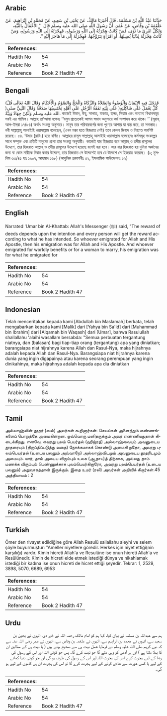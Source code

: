 ## Arabic


<div dir="rtl" lang="ar" style={{fontSize:'larger',backgroundColor:'#f8f9fa',padding:20}}>
حَدَّثَنَا عَبْدُ اللَّهِ بْنُ مَسْلَمَةَ، قَالَ أَخْبَرَنَا مَالِكٌ، عَنْ يَحْيَى بْنِ سَعِيدٍ، عَنْ مُحَمَّدِ بْنِ إِبْرَاهِيمَ، عَنْ عَلْقَمَةَ بْنِ وَقَّاصٍ، عَنْ عُمَرَ، أَنَّ رَسُولَ اللَّهِ صلى الله عليه وسلم قَالَ ‏ "‏ الأَعْمَالُ بِالنِّيَّةِ، وَلِكُلِّ امْرِئٍ مَا نَوَى، فَمَنْ كَانَتْ هِجْرَتُهُ إِلَى اللَّهِ وَرَسُولِهِ، فَهِجْرَتُهُ إِلَى اللَّهِ وَرَسُولِهِ، وَمَنْ كَانَتْ هِجْرَتُهُ لِدُنْيَا يُصِيبُهَا، أَوِ امْرَأَةٍ يَتَزَوَّجُهَا، فَهِجْرَتُهُ إِلَى مَا هَاجَرَ إِلَيْهِ ‏"‏‏.‏
</div>
<div style={{backgroundColor:'#f8f9fa',padding:20, marginBottom: 10}}><table> <thead> <tr> <th>References:</th> <th></th> </tr> </thead> <tbody><tr><td>Hadith No</td><td>54</td></tr><tr><td>Arabic No</td><td>54</td></tr><tr><td>Reference</td><td>Book 2 Hadith 47</td></tr></tbody></table></div>

## Bengali


<div dir="ltr" lang="bn" style={{fontSize:'larger',backgroundColor:'#f8f9fa',padding:20}}>
(فَدَخَلَ فِيهِ الإِيْمَانُ وَالْوُضُوءُ وَالصَّلاَةُ وَالزَّكَاةُ وَالْحَجُّ وَالصَّوْمُ وَالْأَحْكَامُ وَقَالَ اللهُ تَعَالَى قُلْ )كُلٌّ يَعْمَلُ عَلَى شَاكِلَتِهِ( عَلَى نِيَّتِهِ نَفَقَةُ الرَّجُلِ عَلَى أَهْلِهِ يَحْتَسِبُهَا صَدَقَةٌ وَقَالَ النَّبِيُّ صلى الله عليه وسلم وَلَكِنْ جِهَادٌ وَنِيَّةٌ. কাজেই ঈমান, উযূ, সালাত, যাকাত, হাজ্জ, সিয়াম এবং অন্যান্য বিধানসমূহ সবই এর শামিল। আল্লাহ তা‘আলা বলেনঃ ‘‘বলুন প্রত্যেকেই আপন স্বভাব অনুসারে কর্ম সম্পাদন করে থাকে।’’ (সূরাহ্ আল-ইসরা ১৭/৮৪) অর্থাৎ সংকল্প অনুসারে। মানুষ তার পরিবারবর্গের জন্য পুণ্যের আশায় যা ব্যয় করে, তা সদাক্বাহ। নবী সাল্লাল্লাহু আলাইহি ওয়াসাল্লাম বলেছেন, (এখন মক্কা হতে হিজরাত নেই) তবে কেবল জিহাদ ও নিয়্যাত অবশিষ্ট রয়েছে। ৫৪. ‘উমার (রাযি.) হতে বর্ণিত। আল্লাহর রাসূল সাল্লাল্লাহু আলাইহি ওয়াসাল্লাম বলেছেনঃ কর্মসমূহ সংকল্পের সাথে সম্পৃক্ত এবং প্রতিটি মানুষের প্রাপ্য তার সংকল্প অনুযায়ী। কাজেই যার হিজরাত হবে আল্লাহ্ ও তদীয় রাসূলের উদ্দেশে, তার হিজরাত আল্লাহ্ ও তদীয় রাসূলের উদ্দেশে হয়েছে বলেই ধরা হবে। আর যার হিজরাত হয় দুনিয়া অর্জনের জন্য বা কোন নারীকে বিবাহ করার উদ্দেশে, তার হিজরাত সে উদ্দেশেই হবে যে উদ্দেশে সে হিজরাত করেছে। (১; মুসলিম ৩৩/৪৫ হাঃ ১৯০৭, আহমাদ ১৬৮) (আধুনিক প্রকাশনীঃ ৫২, ইসলামিক ফাউন্ডেশনঃ ৫২)
</div>
<div style={{backgroundColor:'#f8f9fa',padding:20, marginBottom: 10}}><table> <thead> <tr> <th>References:</th> <th></th> </tr> </thead> <tbody><tr><td>Hadith No</td><td>54</td></tr><tr><td>Arabic No</td><td>54</td></tr><tr><td>Reference</td><td>Book 2 Hadith 47</td></tr></tbody></table></div>

## English


<div dir="ltr" lang="en" style={{fontSize:'larger',backgroundColor:'#f8f9fa',padding:20}}>
Narrated 'Umar bin Al-Khattab: Allah's Messenger (ﷺ) said, "The reward of deeds depends upon the intention and every person will get the reward according to what he has intended. So whoever emigrated for Allah and His Apostle, then his emigration was for Allah and His Apostle. And whoever emigrated for worldly benefits or for a woman to marry, his emigration was for what he emigrated for
</div>
<div style={{backgroundColor:'#f8f9fa',padding:20, marginBottom: 10}}><table> <thead> <tr> <th>References:</th> <th></th> </tr> </thead> <tbody><tr><td>Hadith No</td><td>54</td></tr><tr><td>Arabic No</td><td>54</td></tr><tr><td>Reference</td><td>Book 2 Hadith 47</td></tr></tbody></table></div>

## Indonesian


<div dir="ltr" lang="id" style={{fontSize:'larger',backgroundColor:'#f8f9fa',padding:20}}>
Telah menceritakan kepada kami [Abdullah bin Maslamah] berkata, telah mengabarkan kepada kami [Malik] dari [Yahya bin Sa'id] dari [Muhammad bin Ibrahim] dari [Alqamah bin Waqash] dari [Umar], bahwa Rasulullah shallallahu 'alaihi wasallam bersabda: "Semua perbuatan tergantung niatnya, dan (balasan) bagi tiap-tiap orang (tergantung) apa yang diniatkan; barangsiapa niat hijrahnya karena Allah dan Rasul-Nya, maka hijrahnya adalah kepada Allah dan Rasul-Nya. Barangsiapa niat hijrahnya karena dunia yang ingin digapainya atau karena seorang perempuan yang ingin dinikahinya, maka hijrahnya adalah kepada apa dia diniatkan
</div>
<div style={{backgroundColor:'#f8f9fa',padding:20, marginBottom: 10}}><table> <thead> <tr> <th>References:</th> <th></th> </tr> </thead> <tbody><tr><td>Hadith No</td><td>54</td></tr><tr><td>Arabic No</td><td>54</td></tr><tr><td>Reference</td><td>Book 2 Hadith 47</td></tr></tbody></table></div>

## Tamil


<div dir="ltr" lang="ta" style={{fontSize:'larger',backgroundColor:'#f8f9fa',padding:20}}>
அல்லாஹ்வின் தூதர் (ஸல்) அவர்கள் கூறினார்கள்: செயல்கள் அனைத்தும் எண்ணங்களைப் பொறுத்தே அமைகின்றன. ஒவ்வொரு மனிதருக்கும் அவர் எண்ணியதுதான் கிடைக்கிறது. எனவே, எவரது புலம் பெயர்தல் (ஹிஜ்ரத்) அல்லாஹ்வையும் அவனுடைய தூதரையும் (திருப்திப்படுத்து வதை) நோக்கமாகக் கொண்டு அமைகி றதோ, அவரது புலம்பெயர்தல் (உடைய பலனும் அவ்வாறே) அல்லாஹ்விடமும் அவனுடைய தூதரிடமும் அமையும். யார், தாம் அடைய விரும்பும் உலக (ஆதாய)த் திற்காக, அல்லது தாம் மணக்க விரும்பும் பெண்ணுக்காக புலம்பெயர்கிறாரோ, அவரது புலம்பெயர்தல் (உடைய பலனும்) அதுவாகத்தான் இருக்கும். இதை உமர் (ரலி) அவர்கள் அறிவிக் கிறார்கள்.45 அத்தியாயம் : 2
</div>
<div style={{backgroundColor:'#f8f9fa',padding:20, marginBottom: 10}}><table> <thead> <tr> <th>References:</th> <th></th> </tr> </thead> <tbody><tr><td>Hadith No</td><td>54</td></tr><tr><td>Arabic No</td><td>54</td></tr><tr><td>Reference</td><td>Book 2 Hadith 47</td></tr></tbody></table></div>

## Turkish


<div dir="ltr" lang="tr" style={{fontSize:'larger',backgroundColor:'#f8f9fa',padding:20}}>
Ömer den rivayet edildiğine göre Allah Resulü sallallahu aleyhi ve selem şöyle buyurmuştur: "Ameller niyetlere göredir. Herkes için niyet ettiği(nin karşılığı) vardır. Kimin hicreti Allah'a ve Resulüne ise onun hicreti Allah'a ve Resûlünedir. Kimin de hicreti elde etmek istediği dünya ve nikahlamak istediği bir kadına ise onun hicreti de hicret ettiği şeyedir. Tekrar: 1, 2529, 3898, 5070, 6689, 6953
</div>
<div style={{backgroundColor:'#f8f9fa',padding:20, marginBottom: 10}}><table> <thead> <tr> <th>References:</th> <th></th> </tr> </thead> <tbody><tr><td>Hadith No</td><td>54</td></tr><tr><td>Arabic No</td><td>54</td></tr><tr><td>Reference</td><td>Book 2 Hadith 47</td></tr></tbody></table></div>

## Urdu


<div dir="rtl" lang="ur" style={{fontSize:'larger',backgroundColor:'#f8f9fa',padding:20}}>
ہم سے عبداللہ بن مسلمہ نے بیان کیا، کہا ہم کو امام مالک رحمہ اللہ نے خبر دی، انہوں نے یحییٰ بن سعید سے، انہوں نے محمد بن ابراہیم سے، انہوں نے علقمہ بن وقاص سے، انہوں نے عمر رضی اللہ عنہ سے کہ نبی کریم صلی اللہ علیہ وسلم نے فرمایا عمل نیت ہی سے صحیح ہوتے ہیں ( یا نیت ہی کے مطابق ان کا بدلا ملتا ہے ) اور ہر آدمی کو وہی ملے گا جو نیت کرے گا۔ پس جو کوئی اللہ اور اس کے رسول کی رضا کے لیے ہجرت کرے اس کی ہجرت اللہ اور اس کے رسول کی طرف ہو گی اور جو کوئی دنیا کمانے کے لیے یا کسی عورت سے شادی کرنے کے لیے ہجرت کرے گا تو اس کی ہجرت ان ہی کاموں کے لیے ہو گی۔
</div>
<div style={{backgroundColor:'#f8f9fa',padding:20, marginBottom: 10}}><table> <thead> <tr> <th>References:</th> <th></th> </tr> </thead> <tbody><tr><td>Hadith No</td><td>54</td></tr><tr><td>Arabic No</td><td>54</td></tr><tr><td>Reference</td><td>Book 2 Hadith 47</td></tr></tbody></table></div>